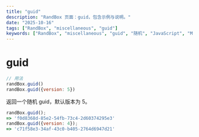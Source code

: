 ```yaml
---
title: "guid"
description: "RandBox 页面：guid，包含示例与说明。"
date: "2025-10-16"
tags: ["RandBox", "miscellaneous", "guid"]
keywords: ["RandBox", "miscellaneous", "guid", "随机", "JavaScript", "MDX"]
---
```


# guid

```js
// 用法
randBox.guid()
randBox.guid({version: 5})
```

返回一个随机 guid，默认版本为 5。

```js
randBox.guid();
=> 'f0d8368d-85e2-54fb-73c4-2d60374295e3'
randBox.guid({version: 4});
=> 'c71f58e3-34af-43c0-b405-2764d6947d21'
```
